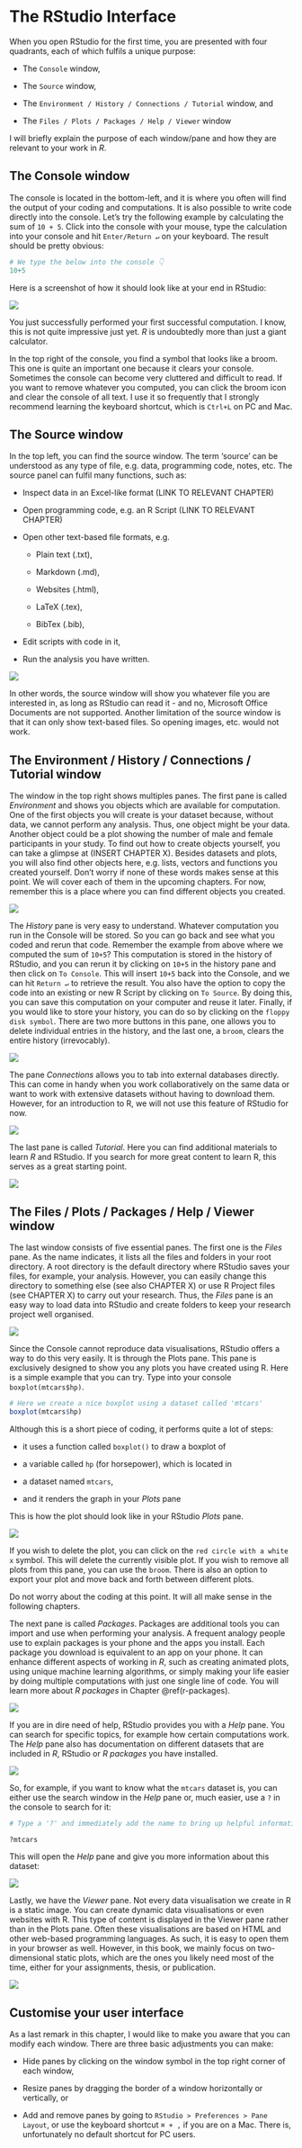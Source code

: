 # The RStudio Interface {#the-rstudio-interface}

When you open RStudio for the first time, you are presented with four quadrants, each of which fulfils a unique purpose:

-   The `Console` window,

-   The `Source` window,

-   The `Environment / History / Connections / Tutorial` window, and

-   The `Files / Plots / Packages / Help / Viewer` window

I will briefly explain the purpose of each window/pane and how they are relevant to your work in *R*.

## The Console window

The console is located in the bottom-left, and it is where you often will find the output of your coding and computations. It is also possible to write code directly into the console. Let's try the following example by calculating the sum of `10 + 5`. Click into the console with your mouse, type the calculation into your console and hit `Enter/Return ↵` on your keyboard. The result should be pretty obvious:

```r
# We type the below into the console 👇
10+5
```

Here is a screenshot of how it should look like at your end in RStudio:

![](images/chapter_04_img/02_console_window/console_algebra.png)

You just successfully performed your first successful computation. I know, this is not quite impressive just yet. *R* is undoubtedly more than just a giant calculator.

In the top right of the console, you find a symbol that looks like a broom. This one is quite an important one because it clears your console. Sometimes the console can become very cluttered and difficult to read. If you want to remove whatever you computed, you can click the broom icon and clear the console of all text. I use it so frequently that I strongly recommend learning the keyboard shortcut, which is `Ctrl+L` on PC and Mac.

## The Source window {#the-source-window}

In the top left, you can find the source window. The term 'source' can be understood as any type of file, e.g. data, programming code, notes, etc. The source panel can fulfil many functions, such as:

-   Inspect data in an Excel-like format (LINK TO RELEVANT CHAPTER)

-   Open programming code, e.g. an R Script (LINK TO RELEVANT CHAPTER)

-   Open other text-based file formats, e.g.

    -   Plain text (.txt),

    -   Markdown (.md),

    -   Websites (.html),

    -   LaTeX (.tex),

    -   BibTex (.bib),

-   Edit scripts with code in it,

-   Run the analysis you have written.

![](images/chapter_04_img/03_source_window/01_rstudio_source.png)

In other words, the source window will show you whatever file you are interested in, as long as RStudio can read it - and no, Microsoft Office Documents are not supported. Another limitation of the source window is that it can only show text-based files. So opening images, etc. would not work.

## The Environment / History / Connections / Tutorial window {#the-environment-history-connections-tutorial-window}

The window in the top right shows multiples panes. The first pane is called *Environment* and shows you objects which are available for computation. One of the first objects you will create is your dataset because, without data, we cannot perform any analysis. Thus, one object might be your data. Another object could be a plot showing the number of male and female participants in your study. To find out how to create objects yourself, you can take a glimpse at (INSERT CHAPTER X). Besides datasets and plots, you will also find other objects here, e.g. lists, vectors and functions you created yourself. Don't worry if none of these words makes sense at this point. We will cover each of them in the upcoming chapters. For now, remember this is a place where you can find different objects you created.

![](images/chapter_04_img/04_environment_history_etc/01_rstudio_environment.png)

The *History* pane is very easy to understand. Whatever computation you run in the Console will be stored. So you can go back and see what you coded and rerun that code. Remember the example from above where we computed the sum of `10+5`? This computation is stored in the history of RStudio, and you can rerun it by clicking on `10+5` in the history pane and then click on `To Console`. This will insert `10+5` back into the Console, and we can hit `Return ↵` to retrieve the result. You also have the option to copy the code into an existing or new R Script by clicking on `To Source`. By doing this, you can save this computation on your computer and reuse it later. Finally, if you would like to store your history, you can do so by clicking on the `floppy disk symbol`. There are two more buttons in this pane, one allows you to delete individual entries in the history, and the last one, a `broom`, clears the entire history (irrevocably).

![](images/chapter_04_img/04_environment_history_etc/02_rstudio_history.png)

The pane *Connections* allows you to tab into external databases directly. This can come in handy when you work collaboratively on the same data or want to work with extensive datasets without having to download them. However, for an introduction to R, we will not use this feature of RStudio for now.

![](images/chapter_04_img/04_environment_history_etc/03_rstudio_connections.png)

The last pane is called *Tutorial*. Here you can find additional materials to learn *R* and RStudio. If you search for more great content to learn R, this serves as a great starting point.

![](images/chapter_04_img/04_environment_history_etc/04_rstudio_tutorial.png)

## The Files / Plots / Packages / Help / Viewer window {#the-files-plots-packages-help-viewer-window}

The last window consists of five essential panes. The first one is the *Files* pane. As the name indicates, it lists all the files and folders in your root directory. A root directory is the default directory where RStudio saves your files, for example, your analysis. However, you can easily change this directory to something else (see also CHAPTER X) or use R Project files (see CHAPTER X) to carry out your research. Thus, the *Files* pane is an easy way to load data into RStudio and create folders to keep your research project well organised.

![](images/chapter_04_img/05_files_plots_etc/01_rstudio_files.png)

Since the Console cannot reproduce data visualisations, RStudio offers a way to do this very easily. It is through the Plots pane. This pane is exclusively designed to show you any plots you have created using R. Here is a simple example that you can try. Type into your console `boxplot(mtcars$hp)`.

```r
# Here we create a nice boxplot using a dataset called 'mtcars'
boxplot(mtcars$hp)
```

Although this is a short piece of coding, it performs quite a lot of steps:

-   it uses a function called `boxplot()` to draw a boxplot of

-   a variable called `hp` (for horsepower), which is located in

-   a dataset named `mtcars`,

-   and it renders the graph in your *Plots* pane

This is how the plot should look like in your RStudio *Plots* pane.

![](images/chapter_04_img/05_files_plots_etc/02_rstudio_plots.png)

If you wish to delete the plot, you can click on the `red circle with a white x` symbol. This will delete the currently visible plot. If you wish to remove all plots from this pane, you can use the `broom`. There is also an option to export your plot and move back and forth between different plots.

Do not worry about the coding at this point. It will all make sense in the following chapters.

The next pane is called *Packages*. Packages are additional tools you can import and use when performing your analysis. A frequent analogy people use to explain packages is your phone and the apps you install. Each package you download is equivalent to an app on your phone. It can enhance different aspects of working in *R*, such as creating animated plots, using unique machine learning algorithms, or simply making your life easier by doing multiple computations with just one single line of code. You will learn more about *R packages* in Chapter \@ref(r-packages).

![](images/chapter_04_img/05_files_plots_etc/03_rstudio_packages.png)

If you are in dire need of help, RStudio provides you with a *Help* pane. You can search for specific topics, for example how certain computations work. The *Help* pane also has documentation on different datasets that are included in *R*, RStudio or *R packages* you have installed.

![](images/chapter_04_img/05_files_plots_etc/04_rstudio_help.png)

So, for example, if you want to know what the `mtcars` dataset is, you can either use the search window in the *Help* pane or, much easier, use a `?` in the console to search for it:

```r

# Type a '?' and immediately add the name to bring up helpful information.

?mtcars
```

This will open the *Help* pane and give you more information about this dataset:

![](images/chapter_04_img/05_files_plots_etc/04_rstudio_help_mtcars.png)

Lastly, we have the *Viewer* pane. Not every data visualisation we create in R is a static image. You can create dynamic data visualisations or even websites with R. This type of content is displayed in the Viewer pane rather than in the Plots pane. Often these visualisations are based on HTML and other web-based programming languages. As such, it is easy to open them in your browser as well. However, in this book, we mainly focus on two-dimensional static plots, which are the ones you likely need most of the time, either for your assignments, thesis, or publication.

![](images/chapter_04_img/05_files_plots_etc/05_rstudio_viewer.png)

## Customise your user interface {#customise-your-user-interface}

As a last remark in this chapter, I would like to make you aware that you can modify each window. There are three basic adjustments you can make:

-   Hide panes by clicking on the window symbol in the top right corner of each window,

-   Resize panes by dragging the border of a window horizontally or vertically, or

-   Add and remove panes by going to `RStudio > Preferences > Pane Layout`, or use the keyboard shortcut `⌘ + ,` if you are on a Mac. There is, unfortunately no default shortcut for PC users.
